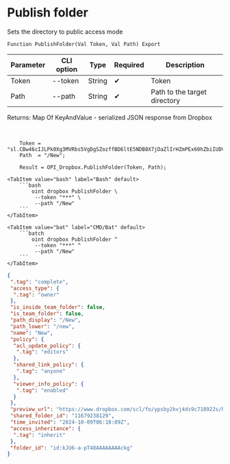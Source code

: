 ﻿---
sidebar_position: 1
---


# Publish folder
 Sets the directory to public access mode



`Function PublishFolder(Val Token, Val Path) Export`

  | Parameter | CLI option | Type | Required | Description |
  |-|-|-|-|-|
  | Token | --token | String | &#x2714; | Token |
  | Path | --path | String | &#x2714; | Path to the target directory |

  
  Returns:  Map Of KeyAndValue - serialized JSON response from Dropbox

<br/>




```bsl title="1C:Enterprise/OneScript code example"
    Token = "sl.CBw46cIJLPk0Xg3MVRbs5VgDgSZozffBD6ltE5NDB8X7jDaZlIrHZmPEx60hZbiIUDVhfEjuNc...";
    Path  = "/New";

    Result = OPI_Dropbox.PublishFolder(Token, Path);
```
 

 <Tabs>
  
    <TabItem value="bash" label="Bash" default>
        ```bash
            oint dropbox PublishFolder \
             --token "***" \
             --path "/New"
        ```
    </TabItem>
  
    <TabItem value="bat" label="CMD/Bat" default>
        ```batch
            oint dropbox PublishFolder ^
             --token "***" ^
             --path "/New"
        ```
    </TabItem>
</Tabs>


```json title="Result"
{
 ".tag": "complete",
 "access_type": {
  ".tag": "owner"
 },
 "is_inside_team_folder": false,
 "is_team_folder": false,
 "path_display": "/New",
 "path_lower": "/new",
 "name": "New",
 "policy": {
  "acl_update_policy": {
   ".tag": "editors"
  },
  "shared_link_policy": {
   ".tag": "anyone"
  },
  "viewer_info_policy": {
   ".tag": "enabled"
  }
 },
 "preview_url": "https://www.dropbox.com/scl/fo/ypsby2kvj4ds9c718922s/h?dl=0",
 "shared_folder_id": "11679238129",
 "time_invited": "2024-10-09T06:18:09Z",
 "access_inheritance": {
  ".tag": "inherit"
 },
 "folder_id": "id:kJU6-a-pT48AAAAAAAAckg"
}
```
